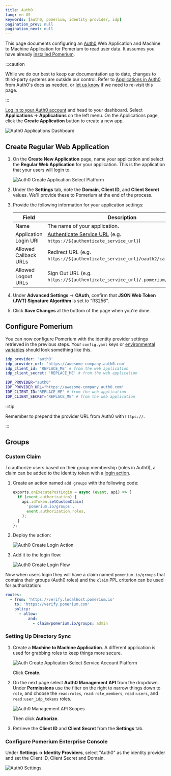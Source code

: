 ```yaml
---
title: Auth0
lang: en-US
keywords: [auth0, pomerium, identity provider, idp]
pagination_prev: null
pagination_next: null
---
```



This page documents configuring an [Auth0] Web Application and Machine to Machine Application for Pomerium to read user data. It assumes you have already [installed Pomerium](/docs/get-started/quickstart).

:::caution

While we do our best to keep our documentation up to date, changes to third-party systems are outside our control. Refer to [Applications in Auth0](https://auth0.com/docs/applications) from Auth0's docs as needed, or [let us know](https://github.com/pomerium/documentation/issues/new?assignees=&labels=&template=doc-error.md) if we need to re-visit this page.

:::

[Log in to your Auth0 account](https://manage.auth0.com/) and head to your dashboard. Select **Applications → Applications** on the left menu. On the Applications page, click the **Create Application** button to create a new app.

![Auth0 Applications Dashboard](./img/auth0/dashboard.png)

## Create Regular Web Application

1. On the **Create New Application** page, name your application and select the **Regular Web Application** for your application. This is the application that your users will login to.

   ![Auth0 Create Application Select Platform](./img/auth0/create.png)

1. Under the **Settings** tab, note the **Domain**, **Client ID**, and **Client Secret** values. We'll provide these to Pomerium at the end of the process.

1. Provide the following information for your application settings:

   | Field | Description |
   | --- | --- |
   | Name | The name of your application. |
   | Application Login URI | [Authenticate Service URL] (e.g. `https://${authenticate_service_url}`) |
   | Allowed Callback URLs | Redirect URL (e.g. `https://${authenticate_service_url}/oauth2/callback`). |
   | Allowed Logout URLs | Sign Out URL (e.g. `https://${authenticate_service_url}/.pomerium/signed_out`). |

1. Under **Advanced Settings** → **OAuth**, confirm that **JSON Web Token (JWT) Signature Algorithm** is set to "RS256".

1. Click **Save Changes** at the bottom of the page when you're done.

## Configure Pomerium

You can now configure Pomerium with the identity provider settings retrieved in the previous steps. Your `config.yaml` keys or [environmental variables] should look something like this.

<Tabs queryString="configuration-settings">
<TabItem value="config-file-keys" label="Config file keys">

```yaml
idp_provider: 'auth0'
idp_provider_url: 'https://awesome-company.auth0.com'
idp_client_id: 'REPLACE_ME' # from the web application
idp_client_secret: 'REPLACE_ME' # from the web application
```

</TabItem>
<TabItem value="environment-variables" label="Environment Variables">

```bash
IDP_PROVIDER="auth0"
IDP_PROVIDER_URL="https://awesome-company.auth0.com"
IDP_CLIENT_ID="REPLACE_ME" # from the web application
IDP_CLIENT_SECRET="REPLACE_ME" # from the web application
```

</TabItem>
</Tabs>

:::tip

Remember to prepend the provider URL from Auth0 with `https://`.

:::

## Groups

<Tabs queryString="get-groups">
<TabItem value="custom-claim" label="Custom Claim (Open Source)">

### Custom Claim

To authorize users based on their group membership (roles in Auth0), a claim can be added to the identity token with a [login action](https://auth0.com/docs/customize/actions).

1. Create an action named `add groups` with the following code:

   ```javascript
   exports.onExecutePostLogin = async (event, api) => {
     if (event.authorization) {
       api.idToken.setCustomClaim(
         'pomerium.io/groups',
         event.authorization.roles,
       );
     }
   };
   ```

1. Deploy the action:

   ![Auth0 Create Login Action](./img/auth0/action.png)

1. Add it to the login flow:

   ![Auth0 Create Login Flow](./img/auth0/flow.png)

Now when users login they will have a claim named `pomerium.io/groups` that contains their groups (Auth0 roles) and the `claim` PPL criterion can be used for authorization:

```yaml
routes:
  - from: 'https://verify.localhost.pomerium.io'
    to: 'https://verify.pomerium.com'
    policy:
      - allow:
          and:
            - claim/pomerium.io/groups: admin
```

</TabItem>
<TabItem value="directory-sync" label="Directory Sync (Enterprise)">

### Setting Up Directory Sync

1. Create a **Machine to Machine Application**. A different application is used for grabbing roles to keep things more secure.

   ![Auth Create Application Select Service Account Platform](./img/auth0/create-m2m.png)

   Click **Create**.

1. On the next page select **Auth0 Management API** from the dropdown. Under **Permissions** use the filter on the right to narrow things down to `role`, and choose the `read:roles`, `read:role_members`, `read:users`, and `read:user_idp_tokens` roles.

   ![Auth0 Management API Scopes](./img/auth0/m2m-scopes.png)

   Then click **Authorize**.

1. Retrieve the **Client ID** and **Client Secret** from the **Settings** tab.

### Configure Pomerium Enterprise Console

Under **Settings → Identity Providers**, select "Auth0" as the identity provider and set the Client ID, Client Secret and Domain.

![Auth0 Settings](./img/auth0/auth0-idp.png)

[auth0]: https://auth0.com/
[authenticate service url]: /docs/reference/service-urls#authenticate-service-url
[environmental variables]: https://en.wikipedia.org/wiki/Environment_variable

</TabItem>
</Tabs>

[auth0]: https://auth0.com/
[authenticate service url]: /docs/reference/service-urls#authenticate-service-url
[environmental variables]: https://en.wikipedia.org/wiki/Environment_variable
